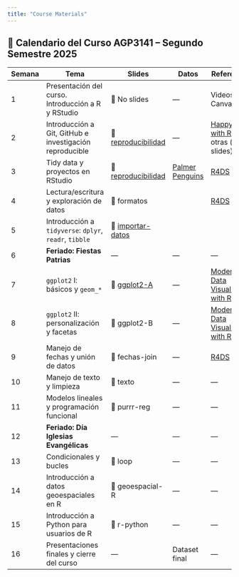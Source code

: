 ```yaml
---
title: "Course Materials"
---
```


## 📆 Calendario del Curso AGP3141 – Segundo Semestre 2025

| Semana | Tema                                                    | Slides                                                                                    | Datos                                                             | Referencias                                                                        |     |
|------------|------------|--------------|------------|-------------|------------|
| 1      | Presentación del curso. Introducción a R y RStudio      | 📄 No slides                                                                              | —                                                                 | Videos en Canvas                                                                   |     |
| 2      | Introducción a Git, GitHub e investigación reproducible | 📄 [reproducibilidad](https://saryace.github.io/environ-dataviz-uc/slides/01-semana.html) | —                                                                 | [Happy Git with R](https://happygitwithr.com/) + otras (ver slides)                |     |
| 3      | Tidy data y proyectos en RStudio                        | 📄 [reproducibilidad](https://saryace.github.io/environ-dataviz-uc/slides/03-semana.html) | [Palmer Penguins](https://allisonhorst.github.io/palmerpenguins/) | [R4DS](https://es.r4ds.hadley.nz/)                                                 |     |
| 4      | Lectura/escritura y exploración de datos                | 📄 formatos                                                                               |                                                                   | [R4DS](https://es.r4ds.hadley.nz/)                                                 |     |
| 5      | Introducción a `tidyverse`: `dplyr`, `readr`, `tibble`  | 📄 [importar-datos](https://saryace.github.io/environ-dataviz-uc/slides/04-semana.html)   |                                                                   |                                                                                    |     |
| 6      | **Feriado: Fiestas Patrias**                            | —                                                                                         | —                                                                 | —                                                                                  |     |
| 7      | `ggplot2` I: básicos y `geom_*`                         | 📄 [ggplot2-A](https://saryace.github.io/environ-dataviz-uc/slides/05-semana.html)        | —                                                                 | [Modern Data Visualization with R](https://rkabacoff.github.io/datavis/index.html) |     |
| 8      | `ggplot2` II: personalización y facetas                 | 📄 ggplot2-B                                                                              | —                                                                 | [Modern Data Visualization with R](https://rkabacoff.github.io/datavis/index.html) |     |
| 9      | Manejo de fechas y unión de datos                       | 📄 fechas-join                                                                            | —                                                                 | [R4DS](https://es.r4ds.hadley.nz/)                                                 |     |
| 10     | Manejo de texto y limpieza                              | 📄 texto                                                                                  | —                                                                 | —                                                                                  |     |
| 11     | Modelos lineales y programación funcional               | 📄 purrr-reg                                                                              | —                                                                 | —                                                                                  |     |
| 12     | **Feriado: Día Iglesias Evangélicas**                   | —                                                                                         | —                                                                 | —                                                                                  |     |
| 13     | Condicionales y bucles                                  | 📄 loop                                                                                   | —                                                                 | —                                                                                  |     |
| 14     | Introducción a datos geoespaciales en R                 | 📄 geoespacial-R                                                                          | —                                                                 | —                                                                                  |     |
| 15     | Introducción a Python para usuarios de R                | 📄 r-python                                                                               | —                                                                 | —                                                                                  |     |
| 16     | Presentaciones finales y cierre del curso               | —                                                                                         | Dataset final                                                     | —                                                                                  | —   |
